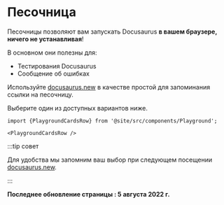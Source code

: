 # Песочница

Песочницы позволяют вам запускать Docusaurus **в вашем браузере, ничего не устанавливая**!

В основном они полезны для:

- Тестирования Docusaurus
- Сообщение об ошибках

Используйте [docusaurus.new](https://docusaurus.new) в качестве простой для запоминания ссылки на песочницу.

Выберите один из доступных вариантов ниже.

```mdx-code-block
import {PlaygroundCardsRow} from '@site/src/components/Playground';

<PlaygroundCardsRow />
```

:::tip совет

Для удобства мы запомним ваш выбор при следующем посещении [docusaurus.new](https://docusaurus.new).

:::


**Последнее обновление страницы : 5 августа 2022 г.**
